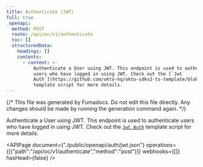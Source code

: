 ```yaml
---
title: Authenticate (JWT)
full: true
_openapi:
  method: POST
  route: /api/oc/v1/authenticate
  toc: []
  structuredData:
    headings: []
    contents:
      - content: >-
          Authenticate a User using JWT. This endpoint is used to authenticate
          users who have logged in using JWT. Check out the [`Jwt
          Auth`](https://github.com/okto-hq/okto-sdkv2-ts-template/blob/main/src/api-template/auth/jwtAuthenticate_template.ts)
          template script for more details.
---
```


{/* This file was generated by Fumadocs. Do not edit this file directly. Any changes should be made by running the generation command again. */}

Authenticate a User using JWT. This endpoint is used to authenticate users who have logged in using JWT. Check out the [`Jwt Auth`](https://github.com/okto-hq/okto-sdkv2-ts-template/blob/main/src/api-template/auth/jwtAuthenticate_template.ts) template script for more details.

<APIPage document={"./public/openapi/auth/jwt.json"} operations={[{"path":"/api/oc/v1/authenticate","method":"post"}]} webhooks={[]} hasHead={false} />